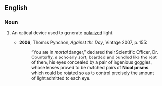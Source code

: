 ==English==
{{wikipedia}}
===Noun===
{{en-noun|head=[[w:William Nicol|Nicol]] [[prism]]}}

# {{optics}} An optical device used to generate [[polarized]] light.
#*'''2006''', Thomas Pynchon, ''Against the Day'', Vintage 2007, p. 155:
#*:“You are in ''mortal'' danger,” declared their Scientific Officer, Dr. Counterfly, a scholarly sort, bearded and bundled like the rest of them, his eyes concealed by a pair of ingenious goggles, whose lenses proved to be matched pairs of '''Nicol prisms''' which could be rotated so as to control precisely the amount of light admitted to each eye.